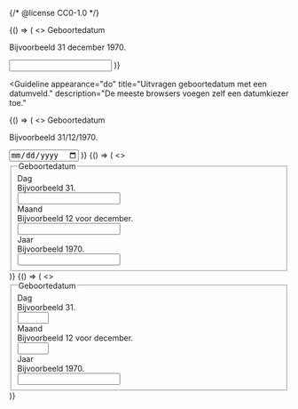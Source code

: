 {/* @license CC0-1.0 */}


<Guideline appearance="do" title="Uitvragen geboortedatum met een tekstveld.">
  <Canvas language="html">
    {() => (
      <>
        <label for="date0">Geboortedatum</label>
        <p id="description-date0">Bijvoorbeeld 31 december 1970.</p>
        <input id="date0" type="text" autocomplete="bday" aria-describedby="description-date0" />
      </>
    )}
  </Canvas>
</Guideline>

<Guideline
  appearance="do"
  title="Uitvragen geboortedatum met een datumveld."
  description="De meeste browsers voegen zelf een datumkiezer toe."
>
  <Canvas language="html">
    {() => (
      <>
        <label for="date1">Geboortedatum</label>
        <p id="description-date1">Bijvoorbeeld 31/12/1970.</p>
        <input id="date1" type="date" aria-describedby="description-date1" autocomplete="bday" />
      </>
    )}
  </Canvas>
</Guideline>

<Guideline appearance="do" title="Uitvragen geboortedatum met een inputmode=numeric.">
  <Canvas
    language="html"
    designTokens={{
      "--utrecht-textbox-max-inline-size": "20ch",
    }}
  >
    {() => (
      <>
        <fieldset>
          <legend>Geboortedatum</legend>
          <div>
            <label for="day2">Dag</label>
            <div id="description-day2">Bijvoorbeeld 31.</div>
            <input
              id="day2"
              type="text"
              inputmode="numeric"
              aria-describedby="description-day2"
              autocomplete="bday-day"
              maxlength="2"
            />
          </div>
          <div>
            <label for="month2">Maand</label>
            <div id="description-month2">Bijvoorbeeld 12 voor december.</div>
            <input
              id="month2"
              type="text"
              inputmode="numeric"
              aria-describedby="description-month2"
              autocomplete="bday-month"
              maxlength="2"
            />
          </div>
          <div>
            <label for="year2">Jaar</label>
            <div id="description-year2">Bijvoorbeeld 1970.</div>
            <input
              id="c2"
              type="text"
              inputmode="numeric"
              aria-describedby="description-year2"
              autocomplete="bday-year"
              maxlength="4"
            />
          </div>
        </fieldset>
      </>
    )}
  </Canvas>
</Guideline>

<Guideline appearance="dont" title="Uitvragen geboortedatum met een nummerveld (type=number).">
  <Canvas
    language="html"
    designTokens={{
      "--utrecht-textbox-max-inline-size": "20ch",
    }}
  >
    {() => (
      <>
        <fieldset>
          <legend>Geboortedatum</legend>
          <div>
            <label for="day3">Dag</label>
            <div id="description-day3">Bijvoorbeeld 31.</div>
            <input
              id="day3"
              type="number"
              aria-describedby="description-day3"
              autocomplete="bday-day"
              min="1"
              max="31"
            />
          </div>
          <div>
            <label for="month3">Maand</label>
            <div id="description-month3">Bijvoorbeeld 12 voor december.</div>
            <input
              id="month3"
              type="number"
              aria-describedby="description-month3"
              autocomplete="bday-month"
              min="1"
              max="12"
            />
          </div>
          <div>
            <label for="year3">Jaar</label>
            <div id="description-year3">Bijvoorbeeld 1970.</div>
            <input id="year3" type="number" aria-describedby="description-year3" autocomplete="bday-year" />
          </div>
        </fieldset>
      </>
    )}
  </Canvas>
</Guideline>
